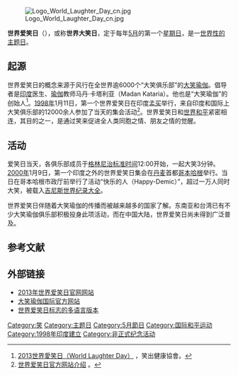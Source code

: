 [[File:Logo_World_Laughter_Day_cn.jpg|thumb]]

'''世界爱笑日'''（{{lang-en|'''World Laughter Day'''}}），或称'''世界大笑日'''，定于每年[[5月|5月]]的第一个[[星期日|星期日]]，是一[[主题日|世界性的主题日]]。

== 起源 ==
世界爱笑日的概念来源于风行在全世界逾6000个“大笑俱乐部”的[[大笑瑜伽|大笑瑜伽]]。倡导者是[[印度|印度]]医生、[[瑜伽|瑜伽]]教师马丹·卡塔利亚（Madan Kataria）。他也是“大笑瑜伽”的创始人<ref>[http://www.healthylaughters.org/2013/04/2013-world-laughter-day.html 2013世界愛笑日（World Laughter Day）] {{Wayback|url=http://www.healthylaughters.org/2013/04/2013-world-laughter-day.html |date=20160304210423 }}，笑出健康協會。</ref>。[[1998年|1998年]]1月11日，第一个世界爱笑日在印度[[孟买|孟买]]举行，来自印度和国际上大笑俱乐部的12000余人参加了当天的集会活动<ref>[http://laughteryoga.org/events 世界爱笑日官方网站介绍] {{Wayback|url=http://laughteryoga.org/events |date=20210615214803 }}。</ref>。世界爱笑日和[[世界和平|世界和平]]紧密相连，其目的之一，是通过笑来促进全人类同胞之情、朋友之情的觉醒。

== 活动 ==
爱笑日当天，各俱乐部成员于[[格林尼治平时|格林尼治标准时间]]12:00开始，一起大笑3分钟。[[2000年|2000年]]1月9日，第一个印度之外的世界爱笑日集会在[[丹麦|丹麦]]首都[[哥本哈根|哥本哈根]]举行。当日在哥本哈根市政厅前举行了活动“快乐的人（Happy-Demic）”，超过一万人同时大笑，被载入[[吉尼斯世界纪录大全|吉尼斯世界纪录大全]]。

世界爱笑日伴随着大笑瑜伽的传播而被越来越多的国家了解。东南亚和台湾已有不少大笑瑜伽俱乐部积极投身此项活动，而在中国大陆，世界爱笑日尚未得到广泛普及。

== 参考文献 ==
{{Reflist|2}}

== 外部链接 ==
* [https://web.archive.org/web/20090429002832/http://www.worldlaughterday.org/ 2013年世界爱笑日官网网站]{{en}}
* [http://laughteryoga.org/ 大笑瑜伽国际官方网站] {{Wayback|url=http://laughteryoga.org/ |date=20220519222222 }}{{en}}
* [http://laughteryoga.org/miscellaneous/get_content/8 世界爱笑日标志的多语言版本]{{Wayback|url=http://laughteryoga.org/miscellaneous/get_content/8 |date=20130501223924 }}{{en}}

[[Category:笑|Category:笑]]
[[Category:主题日|Category:主题日]]
[[Category:5月節日|Category:5月節日]]
[[Category:国际和平运动|Category:国际和平运动]]
[[Category:1998年印度建立|Category:1998年印度建立]]
[[Category:非正式纪念活动|Category:非正式纪念活动]]